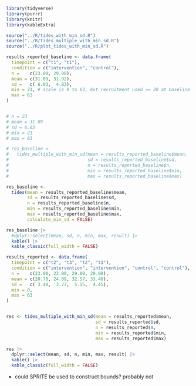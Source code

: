 
```r

library(tidyverse)
library(purrr)
library(knitr)
library(kableExtra)

source("../R/tides_with_min_sd.R")
source("../R/tides_multiple_with_min_sd.R")
source("../R/plot_tides_with_min_sd.R")

results_reported_baseline <- data.frame(
  timepoint = c("t1", "t1"),
  condition = c("intervention", "control"),
  n =    c(23.00, 29.00),
  mean = c(31.09, 31.92),
  sd =   c( 6.03,  4.83),
  min = 21, # scale is 0 to 63, but recruitment used >= 20 at baseline
  max = 63
) 


# n = 23
# mean = 31.09
# sd = 6.03
# min = 21
# max = 63

# res_baseline <- 
#   tides_multiple_with_min_sd(mean = results_reported_baseline$mean, 
#                              sd = results_reported_baseline$sd, 
#                              n = results_reported_baseline$n, 
#                              min = results_reported_baseline$min, 
#                              max = results_reported_baseline$max)

res_baseline <-
  tides(mean = results_reported_baseline$mean,
        sd = results_reported_baseline$sd,
        n = results_reported_baseline$n,
        min = results_reported_baseline$min,
        max = results_reported_baseline$max,
        calculate_min_sd = FALSE)

res_baseline |>
  #dplyr::select(mean, sd, n, min, max, result) |>
  kable() |>
  kable_classic(full_width = FALSE)

```


```r

results_reported <- data.frame(
  timepoint = c("t2", "t3", "t2", "t3"),
  condition = c("intervention", "intervention", "control", "control"),
  n =    c(23.00, 23.00, 29.00, 29.00),
  mean = c(20.70, 24.09, 32.57, 33.40),
  sd =   c( 3.40,  3.77,  5.15,  4.45),
  min = 0, 
  max = 63
) 


res <- tides_multiple_with_min_sd(mean = results_reported$mean, 
                                  sd = results_reported$sd, 
                                  n = results_reported$n, 
                                  min = results_reported$min, 
                                  max = results_reported$max)

res |>
  dplyr::select(mean, sd, n, min, max, result) |>
  kable() |>
  kable_classic(full_width = FALSE)

```

- could SPRITE be used to construct bounds? probably not



